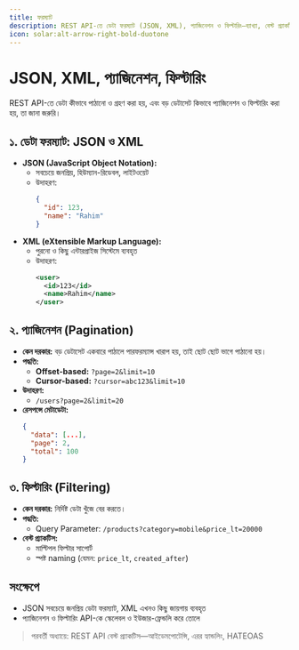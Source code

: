 ```yaml
---
title: ফরম্যাট
description: REST API-তে ডেটা ফরম্যাট (JSON, XML), প্যাজিনেশন ও ফিল্টারিং—ব্যাখ্যা, বেস্ট প্র্যাকটিস ও উদাহরণ।
icon: solar:alt-arrow-right-bold-duotone
---
```


# JSON, XML, প্যাজিনেশন, ফিল্টারিং

REST API-তে ডেটা কীভাবে পাঠানো ও গ্রহণ করা হয়, এবং বড় ডেটাসেট কিভাবে প্যাজিনেশন ও ফিল্টারিং করা হয়, তা জানা জরুরি।

## ১. ডেটা ফরম্যাট: JSON ও XML
- **JSON (JavaScript Object Notation):**
  - সবচেয়ে জনপ্রিয়, হিউম্যান-রিডেবল, লাইটওয়েট
  - উদাহরণ:
    ```json
    {
      "id": 123,
      "name": "Rahim"
    }
    ```
- **XML (eXtensible Markup Language):**
  - পুরনো ও কিছু এন্টারপ্রাইজ সিস্টেমে ব্যবহৃত
  - উদাহরণ:
    ```xml
    <user>
      <id>123</id>
      <name>Rahim</name>
    </user>
    ```

## ২. প্যাজিনেশন (Pagination)
- **কেন দরকার:** বড় ডেটাসেট একবারে পাঠালে পারফরম্যান্স খারাপ হয়, তাই ছোট ছোট ভাগে পাঠানো হয়।
- **পদ্ধতি:**
  - **Offset-based:** `?page=2&limit=10`
  - **Cursor-based:** `?cursor=abc123&limit=10`
- **উদাহরণ:**
  - `/users?page=2&limit=20`
- **রেসপন্সে মেটাডেটা:**
    ```json
    {
      "data": [...],
      "page": 2,
      "total": 100
    }
    ```

## ৩. ফিল্টারিং (Filtering)
- **কেন দরকার:** নির্দিষ্ট ডেটা খুঁজে বের করতে।
- **পদ্ধতি:**
  - Query Parameter: `/products?category=mobile&price_lt=20000`
- **বেস্ট প্র্যাকটিস:**
  - মাল্টিপল ফিল্টার সাপোর্ট
  - স্পষ্ট naming (যেমন: `price_lt`, `created_after`)

## সংক্ষেপে
- JSON সবচেয়ে জনপ্রিয় ডেটা ফরম্যাট, XML এখনও কিছু জায়গায় ব্যবহৃত
- প্যাজিনেশন ও ফিল্টারিং API-কে স্কেলেবল ও ইউজার-ফ্রেন্ডলি করে তোলে

> পরবর্তী অধ্যায়ে: REST API বেস্ট প্র্যাকটিস—আইডেমপোটেন্সি, এরর হ্যান্ডলিং, HATEOAS
